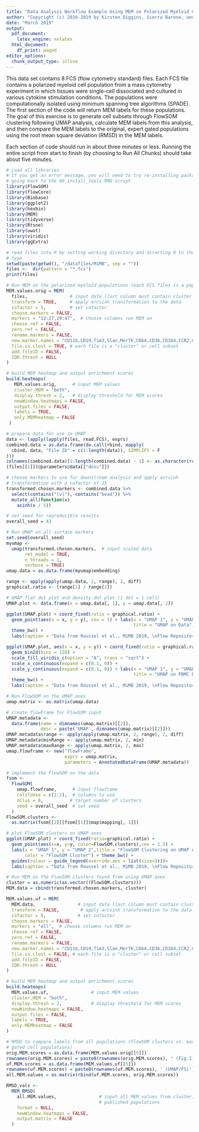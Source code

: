 ```yaml
---
title: "Data Analysis Workflow Example Using MEM on Polarized Myeloid Cells (UMAP, FlowSOM, MEM, RMSD)"
author: "Copyright (c) 2016-2019 by Kirsten Diggins, Sierra Barone, and Jonathan Irish, All Rights Reserved; see EULA-MEM.text for MEM license information"
date: "March 2019"
output:
  pdf_document:
    latex_engine: xelatex
  html_document:
    df_print: paged
editor_options:
  chunk_output_type: inline
---
```


This data set contains 8 FCS (flow cytometry standard) files. Each FCS file contains a polarized myeloid cell population from a mass cytometry experiment in which tissues were single-cell dissociated and cultured in various cytokine stimulation conditions. The populations were computationally isolated using minimum spanning tree algorithms (SPADE). The first section of the code will return MEM labels for these populations. The goal of this exercise is to generate cell subsets through FlowSOM clustering following UMAP analysis, calculate MEM labels from this analysis, and then compare the MEM labels to the original, expert gated populations using the root mean square deviation (RMSD) in the MEM labels.

Each section of code should run in about three minutes or less. Running the entire script from start to finish (by choosing to Run All Chunks) should take about five minutes. 

```r
# Load all libraries
# If you get an error message, you will need to try re-installing packages by 
# going back to the 00_install_tools.RMD script
library(FlowSOM)
library(flowCore)
library(Biobase)
library(ggplot2)
library(hexbin)
library(MEM)
library(tidyverse)
library(Rtsne)
library(uwot)
library(viridis)
library(ggExtra)
```

```r
# read files into R by setting working directory and directing R to the fcs file
# type
setwd(paste(getwd(), "/datafiles/MiMB", sep = ""))
files <-  dir(pattern = "*.fcs")
print(files)

# Run MEM on the polarized myeloid populations (each FCS files is a pop) from paper
MEM.values.orig = MEM(
  files,                # input data (last column must contain cluster values)
  transform = TRUE,     # apply arcsinh transformation to the data
  cofactor = 5,         # set cofactor
  choose.markers = FALSE,
  markers = "12:27,29:47",  # choose columns run MEM on
  choose.ref = FALSE,
  zero.ref = FALSE,
  rename.markers = FALSE,
  new.marker.names = "CD11b,CD19,Tim3,Slan,MerTK,CD64,CD36,CD164,CCR2,CD43,CD123,CD13,CD454RA,CD163,CD27,CD86,CD33,CD11c,CD14,CD32,S100A9,HLA-DR,CD206,CD16,CD120a,CCR7,CD8,CD25,CD3,CD68,CD9,CD45,PD-1,CD274,CD127",
  file.is.clust = TRUE, # each file is a "cluster" or cell subset
  add.fileID = FALSE,
  IQR.thresh = NULL
)

# build MEM heatmap and output enrichment scores
build.heatmaps(
   MEM.values.orig,      # input MEM values 
   cluster.MEM = "both",
   display.thresh = 2,   # display threshold for MEM scores
   newWindow.heatmaps = FALSE,
   output.files = FALSE,
   labels = TRUE,
   only.MEMheatmap = FALSE
 )

# prepare data for use in UMAP
data <- lapply(lapply(files, read.FCS), exprs)
combined.data = as.data.frame(do.call(rbind, mapply(
  cbind, data, "File ID" = c(1:length(data)), SIMPLIFY = F
)))
colnames(combined.data)[1:length(combined.data) - 1] <- as.character(read.FCS
(files[[1]])@parameters@data[["desc"]])

# choose markers to use for downstream analysis and apply arcsinh
# transformation with a cofactor of 15
transformed.chosen.markers <- combined.data %>%
  select(contains("(v)"),-contains("bead")) %>%
  mutate_all(function(x)
    asinh(x / 5))

# set seed for reproducible results
overall_seed = 43
```

```r
# Run UMAP on all surface markers
set.seed(overall_seed)
myumap <-
  umap(transformed.chosen.markers,  # input scaled data
       ret_model = TRUE,
       n_threads = 1, 
       verbose = TRUE)
umap.data = as.data.frame(myumap$embedding)

range <- apply(apply(umap.data, 2, range), 2, diff)
graphical.ratio <- (range[1] / range[2])

# UMAP flat dot plot and density dot plot (1 dot = 1 cell)
UMAP.plot <- data.frame(x = umap.data[, 1], y = umap.data[, 2])

ggplot(UMAP.plot) + coord_fixed(ratio = graphical.ratio) + 
  geom_point(aes(x = x, y = y), cex = 1) + labs(x = "UMAP 1", y = "UMAP 2", 
                                                title = "UMAP on Data") + 
  theme_bw() + 
  labs(caption = "Data from Roussel et al., MiMB 2019, \nFlow Repository: FR-FCM-Z2Z8")

ggplot(UMAP.plot, aes(x = x, y = y)) + coord_fixed(ratio = graphical.ratio)  + 
  geom_bin2d(bins = 128) +
  scale_fill_viridis_c(option = "A", trans = "sqrt") + 
  scale_x_continuous(expand = c(0.1, 0)) +
  scale_y_continuous(expand = c(0.1, 0)) + labs(x = "UMAP 1", y = "UMAP 2", 
                                                title = "UMAP on PBMC Data") + 
  theme_bw() + 
  labs(caption = "Data from Roussel et al., MiMB 2019, \nFlow Repository: FR-FCM-Z2Z8")
```


```r
# Run FlowSOM on the UMAP axes
umap.matrix <- as.matrix(umap.data)

# create flowFrame for FlowSOM input
UMAP.metadata <-
  data.frame(name = dimnames(umap.matrix)[[2]],
             desc = paste('UMAP', dimnames(umap.matrix)[[2]]))
UMAP.metadata$range <- apply(apply(umap.matrix, 2, range), 2, diff)
UMAP.metadata$minRange <- apply(umap.matrix, 2, min)
UMAP.metadata$maxRange <- apply(umap.matrix, 2, max)
umap.flowframe <- new("flowFrame",
                      exprs = umap.matrix,
                      parameters = AnnotatedDataFrame(UMAP.metadata))

# implement the FlowSOM on the data
fsom <-
  FlowSOM(
    umap.flowframe,      # input flowframe 
    colsToUse = c(1:2),  # columns to use 
    nClus = 8,          # target number of clusters 
    seed = overall_seed  # set seed
  )
FlowSOM.clusters <-
  as.matrix(fsom[[2]][fsom[[1]]$map$mapping[, 1]])

# plot FlowSOM clusters on UMAP axes
ggplot(UMAP.plot) + coord_fixed(ratio=graphical.ratio) + 
  geom_point(aes(x=x, y=y, color=FlowSOM.clusters),cex = 1.5) + 
  labs(x = "UMAP 1", y = "UMAP 2",title = "FlowSOM Clustering on UMAP Axes", 
       color = "FlowSOM Cluster") + theme_bw() + 
  guides(colour = guide_legend(override.aes = list(size=5)))+
  labs(caption = "Data from Roussel et al., MiMB 2019, \nFlow Repository: FR-FCM-Z2Z8")
```

```r
# Run MEM on the FlowSOM clusters found from using UMAP axes
cluster = as.numeric(as.vector((FlowSOM.clusters)))
MEM.data = cbind(transformed.chosen.markers, cluster)

MEM.values.uf = MEM(
  MEM.data,                # input data (last column must contain cluster values)
  transform = FALSE,        # apply arcsinh transformation to the data
  cofactor = 0,            # set cofactor
  choose.markers = FALSE,
  markers = "all",  # choose columns run MEM on
  choose.ref = FALSE,
  zero.ref = FALSE,
  rename.markers = FALSE,
  new.marker.names = "CD11b,CD19,Tim3,Slan,MerTK,CD64,CD36,CD164,CCR2,CD43,CD123,CD13,CD454RA,CD163,CD27,CD86,CD33,CD11c,CD14,CD32,S100A9,HLA-DR,CD206,CD16,CD120a,CCR7,CD8,CD25,CD3,CD68,CD9,CD45,PD-1,CD274,CD127",
  file.is.clust = FALSE, # each file is a "cluster" or cell subset
  add.fileID = FALSE,
  IQR.thresh = NULL
)

# build MEM heatmap and output enrichment scores
build.heatmaps(
  MEM.values.uf,                # input MEM values
  cluster.MEM = "both",
  display.thresh = 2,           # display threshold for MEM scores
  newWindow.heatmaps = FALSE,
  output.files = FALSE,
  labels = TRUE,
  only.MEMheatmap = FALSE
)
```


```r
# RMSD to compare labels from all populations (FlowSOM clusters vs. manually
# gated cell populations)
orig.MEM.scores = as.data.frame(MEM.values.orig[[5]])
rownames(orig.MEM.scores) = paste0(rownames(orig.MEM.scores), " (Fig.1)")
uf.MEM.scores = as.data.frame(MEM.values.uf[[5]])
rownames(uf.MEM.scores) = paste0(rownames(uf.MEM.scores), ' (UMAP/FS)')
all.MEM.values = as.matrix(rbind(uf.MEM.scores, orig.MEM.scores))

RMSD_vals <-
  MEM_RMSD(
    all.MEM.values,                # input all MEM values from clustering and 
                                   # published populations
    format = NULL,
    newWindow.heatmaps = FALSE,
    output.matrix = FALSE
  )
```
